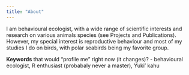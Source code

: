 ```yaml
---
title: "About"
---
```


I am behavioural ecologist, with a wide range of scientific interests and research on various animals species (see Projects and Publications). However, my special interest is reproductive behaviour and most of my studies I do on birds, with polar seabirds being my favorite group.

**Keywords** that would "profile me" right now (it changes)? - behavioural ecologist, R enthusiast (probabaly never a master), Yuki' kahu
